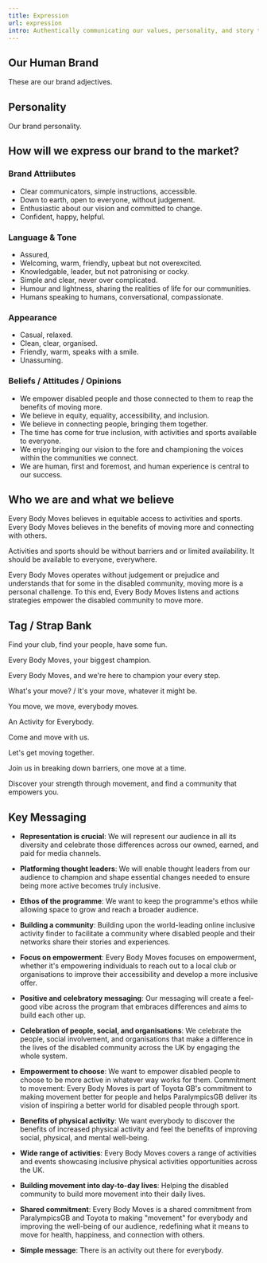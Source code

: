 ```yaml
---
title: Expression
url: expression
intro: Authentically communicating our values, personality, and story through cohesive visual, verbal, and experiential elements.
---
```



## Our Human Brand

These are our brand adjectives.

<WordsGrid />

## Personality

Our brand personality.

<Balance></Balance>


## How will we express our brand to the market?

### Brand Attriibutes

- Clear communicators, simple instructions, accessible.
- Down to earth, open to everyone, without judgement.
- Enthusiastic about our vision and committed to change. 
- Confident, happy, helpful.

### Language & Tone

- Assured,
- Welcoming, warm, friendly, upbeat but not overexcited. 
- Knowledgable, leader, but not patronising or cocky.
- Simple and clear, never over complicated.  
- Humour and lightness, sharing the realities of life for our communities. 
- Humans speaking to humans, conversational, compassionate. 

### Appearance
- Casual, relaxed. 
- Clean, clear, organised.
- Friendly, warm, speaks with a smile.
- Unassuming.

### Beliefs / Attitudes / Opinions
- We empower disabled people and those connected to them to reap the benefits of moving more. 
- We believe in equity, equality, accessibility, and inclusion.
- We believe in connecting people, bringing them together. 
- The time has come for true inclusion, with activities and sports available to everyone. 
- We enjoy bringing our vision to the fore and championing the voices within the communities we connect. 
- We are human, first and foremost, and human experience is central to our success. 


## Who we are and what we believe
Every Body Moves believes in equitable access to activities and sports. Every Body Moves believes in the benefits of moving more and connecting with others. 

Activities and sports should be without barriers and or limited availability. It should be available to everyone, everywhere. 

Every Body Moves operates without judgement or prejudice and understands that for some in the disabled community, moving more is a personal challenge. To this end, Every Body Moves listens and actions strategies empower the disabled community to move more.  


## Tag / Strap Bank

Find your club, find your people, have some fun.

Every Body Moves, your biggest champion. 

Every Body Moves, and we're here to champion your every step.

What's your move? /  It's your move, whatever it might be. 

You move, we move, everybody moves. 

An Activity for Everybody.

Come and move with us.

Let's get moving together.

Join us in breaking down barriers, one move at a time.

Discover your strength through movement, and find a community that empowers you.


## Key Messaging

- **Representation is crucial**: We will represent our audience in all its diversity and celebrate those differences across our owned, earned, and paid for media channels.
- **Platforming thought leaders**: We will enable thought leaders from our audience to champion and shape essential changes needed to ensure being more active becomes truly inclusive.
- **Ethos of the programme**: We want to keep the programme's ethos while allowing space to grow and reach a broader audience.
- **Building a community**: Building upon the world-leading online inclusive activity finder to facilitate a community where disabled people and their networks share their stories and experiences.
- **Focus on empowerment**: Every Body Moves focuses on empowerment, whether it's empowering individuals to reach out to a local club or organisations to improve their accessibility and develop a more inclusive offer.
- **Positive and celebratory messaging**: Our messaging will create a feel-good vibe across the program that embraces differences and aims to build each other up.
- **Celebration of people, social, and organisations**: We celebrate the people, social involvement, and organisations that make a difference in the lives of the disabled community across the UK by engaging the whole system.

- **Empowerment to choose**: We want to empower disabled people to choose to be more active in whatever way works for them.
Commitment to movement: Every Body Moves is part of Toyota GB's commitment to making movement better for people and helps ParalympicsGB deliver its vision of inspiring a better world for disabled people through sport.
- **Benefits of physical activity**: We want everybody to discover the benefits of increased physical activity and feel the benefits of improving social, physical, and mental well-being.
- **Wide range of activities**: Every Body Moves covers a range of activities and events showcasing inclusive physical activities opportunities across the UK.


- **Building movement into day-to-day lives**: Helping the disabled community to build more movement into their daily lives.
- **Shared commitment**: Every Body Moves is a shared commitment from ParalympicsGB and Toyota to making "movement" for everybody and improving the well-being of our audience, redefining what it means to move for health, happiness, and connection with others.
- **Simple message**: There is an activity out there for everybody.


